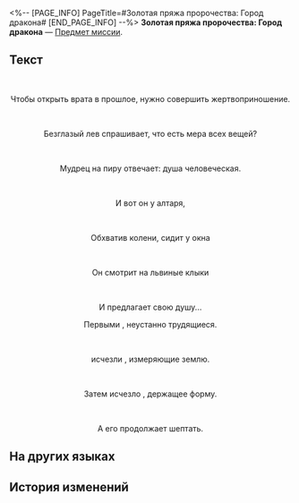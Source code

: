 <%-- [PAGE_INFO]
PageTitle=#Золотая пряжа пророчества: Город дракона#
[END_PAGE_INFO] --%>
{{Предмет Инфобокс
|id          = 150073
|Изображение = Предмет Книга Амфореус 1.png
|Тип         = Предмет миссии
|Инвентарь   = Миссии
|Редкость    = 3
|Эффект      = 
|Описание    = Свиток с начертанным пророчеством. Если приглядеться, можно заметить, что свиток выплетен из золотых нитей.<br />''«В нём содержится пророчество, которое явится лишь тому, кто раскрыл свиток».''
}}
'''Золотая пряжа пророчества: Город дракона''' — [[Предмет миссии]].

==Текст==
<div align="center">{{Цвет|Ключевой|Золотая пряжа пророчества: Город дракона}}</div>
<div align="center">{{Размер|28|Рука &vert; Голова}}</div><br /><div align="center">{{Размер|28|Нога &vert; Тело}}</div>

<div align="center">Чтобы открыть врата в прошлое, нужно совершить жертвоприношение.</div><br /><div align="center">Безглазый лев спрашивает, что есть мера всех вещей?</div><br /><div align="center">Мудрец на пиру отвечает: душа человеческая.</div><br /><div align="center">И вот он у алтаря,</div><br /><div align="center">Обхватив колени, сидит у окна</div><br /><div align="center">Он смотрит на львиные клыки</div><br /><div align="center">И предлагает свою душу...</div>

<div align="center">Первыми {{Цвет|Ключевой|nobold=1|исчезли руки}}, неустанно трудящиеся.</div><br /><div align="center">{{Цвет|Ключевой|nobold=1|Затем}} исчезли {{Цвет|Ключевой|nobold=1|ноги}}, измеряющие землю.</div><br /><div align="center">Затем исчезло {{Цвет|Ключевой|nobold=1|тело}}, держащее форму.</div><br /><div align="center">А его {{Цвет|Ключевой|nobold=1|голова}} продолжает шептать.</div>

==На других языках==
{{На других языках
|en   = Portentous Goldwoven: Dragonbone City
|zhs  = 记载预言的金织-「龙骸古城」
|zht  = 記載預言的金織-「龍骸古城」
|ja   = 預言が記された金織-「竜骸の古城」
|ko   = 예언이 기록된 금빛 두루마리-「용해 고성」
|es   = Portador de portentos: Ciudad Dragósea
|fr   = Prophéties tissées d'or de la Cité draconique
|ru   = Золотая пряжа пророчества: Город дракона
|th   = ไหมทองบันทึกคำทำนาย - "เมืองกระดูกมังกร"
|vi   = Cuộn Dệt Vàng Tiên Tri-Thành Cổ Xương Rồng
|de   = Goldgewobene Prophezeiung: Stadt der Drachenruinen
|id   = Catatan Ramalan Tenunan Emas: "Kota Kuno Tulang Naga"
|pt   = Tecido Dourado Portentoso: Pólis do Osso de Dragão
}}

==История изменений==
{{История изменений|3.5}}